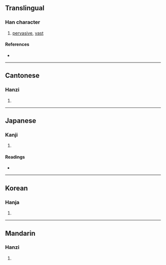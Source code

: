 {{character info/new}}
==Translingual==

===Han character===
{{Han char|rn=85|rad=水|as=12|sn=15|four=31186|canj=EMMC|ids=⿰氵項}}

# [[pervasive]], [[vast]]

====References====
* {{Han ref|kx=0652.080|dkj=18336|dj=1062.100|hdz=31735.010|uh=6F92|ud=28562|bh=E5FE|bd=58878}}

----

==Cantonese==

===Hanzi===
{{yue-hanzi|jyut=|y=hung3}}

# {{defn|lang=yue|sort=水12}}

----

==Japanese==

===Kanji===
{{ja-kanji|grade=|rs=水12}}

# {{defn|lang=ja|sort=水12}}

====Readings====
* {{ja-readings|on=[[こう]] (kō), [[く]] (ku), [[ぐ]] (gu)|kun=}}

----

==Korean==

===Hanja===
{{ko-hanja|hangeul=홍|eumhun=|rv=hong|mr=hong|y=hong}}

# {{defn|lang=ko|sort=水12}}

----

==Mandarin==

===Hanzi===
{{cmn-hanzi|pin=[[gǒng]] ([[gong3]]), [[hòng]] ([[hong4]])|wg=kung<sup>3</sup>, hung<sup>4</sup>}}

# {{defn|lang=cmn|sort=水12}}